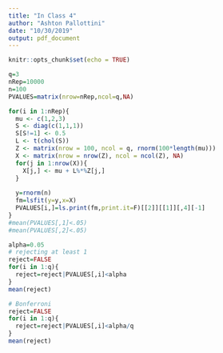 ---
title: "In Class 4"
author: "Ashton Pallottini"
date: "10/30/2019"
output: pdf_document
---

```{r setup, include=FALSE}
knitr::opts_chunk$set(echo = TRUE)
```

```{r}
q=3
nRep=10000
n=100
PVALUES=matrix(nrow=nRep,ncol=q,NA)

for(i in 1:nRep){
  mu <- c(1,2,3)
  S <- diag(c(1,1,1))
  S[S!=1] <- 0.5
  L <- t(chol(S))
  Z <- matrix(nrow = 100, ncol = q, rnorm(100*length(mu)))
  X <- matrix(nrow = nrow(Z), ncol = ncol(Z), NA)
  for(j in 1:nrow(X)){
    X[j,] <- mu + L%*%Z[j,]
  }
  
  y=rnorm(n)
  fm=lsfit(y=y,x=X)
  PVALUES[i,]=ls.print(fm,print.it=F)[[2]][[1]][,4][-1]
}
#mean(PVALUES[,1]<.05)
#mean(PVALUES[,2]<.05)

alpha=0.05
# rejecting at least 1
reject=FALSE
for(i in 1:q){
  reject=reject|PVALUES[,i]<alpha
}
mean(reject)

# Bonferroni
reject=FALSE
for(i in 1:q){
  reject=reject|PVALUES[,i]<alpha/q
}
mean(reject)
```

